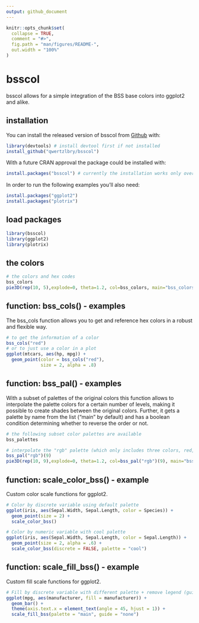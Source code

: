 ```yaml
---
output: github_document
---
```


<!-- README.md is generated from README.Rmd. Please edit that file -->

```r
knitr::opts_chunk$set(
  collapse = TRUE,
  comment = "#>",
  fig.path = "man/figures/README-",
  out.width = "100%"
)
```

# bsscol

<!-- badges: start -->
<!-- badges: end -->

bsscol allows for a simple integration of the BSS base colors into ggplot2 and alike.

## installation

You can install the released version of bsscol from [Github](https://github.com/qwertzlbry/bsscol) with:
``` r
library(devtools) # install devtool first if not installed
install_github("qwertzlbry/bsscol")
```
With a future CRAN approval the package could be installed with:
``` r
install.packages("bsscol") # currently the installation works only over github
```
In order to run the following examples you'll also need:
``` r
install.packages("ggplot2")
install.packages("plotrix")
```
## load packages

```r
library(bsscol)
library(ggplot2)
library(plotrix)
```

## the colors

```r
# the colors and hex codes
bss_colors
pie3D(rep(10, 5),explode=0, theta=1.2, col=bss_colors, main="bss_colors")
```

## function: bss_cols() - examples
The bss_cols function allows you to get and reference hex colors in a robust and flexible way.
```r
# to get the information of a color
bss_cols("red")
# or to just use a color in a plot
ggplot(mtcars, aes(hp, mpg)) +
  geom_point(color = bss_cols("red"),
             size = 2, alpha = .8)
```

## function: bss_pal() - examples
With a subset of palettes of the original colors this function allows to
interpolate the palette colors for a certain number of levels, making it
possible to create shades between the original colors. Further, it gets a
palette by name from the list ("main" by default) and has a boolean condition
determining whether to reverse the order or not.
```r
# the following subset color palettes are available 
bss_palettes

# interpolate the "rgb" palette (which only includes three colors, red, green and blue) to a length of 9:
bss_pal("rgb")(9)
pie3D(rep(10, 9),explode=0, theta=1.2, col=bss_pal("rgb")(9), main="bss_pal()")
```


## function: scale_color_bss() - example
Custom color scale functions for ggplot2.
```r
# Color by discrete variable using default palette
ggplot(iris, aes(Sepal.Width, Sepal.Length, color = Species)) +
  geom_point(size = 2) +
  scale_color_bss()

# Color by numeric variable with cool palette
ggplot(iris, aes(Sepal.Width, Sepal.Length, color = Sepal.Length)) +
  geom_point(size = 2, alpha = .6) +
  scale_color_bss(discrete = FALSE, palette = "cool")
```


## function: scale_fill_bss() - example
Custom fill scale functions for ggplot2.
```r
# Fill by discrete variable with different palette + remove legend (guide)
ggplot(mpg, aes(manufacturer, fill = manufacturer)) +
  geom_bar() +
  theme(axis.text.x = element_text(angle = 45, hjust = 1)) +
  scale_fill_bss(palette = "main", guide = "none")
```







